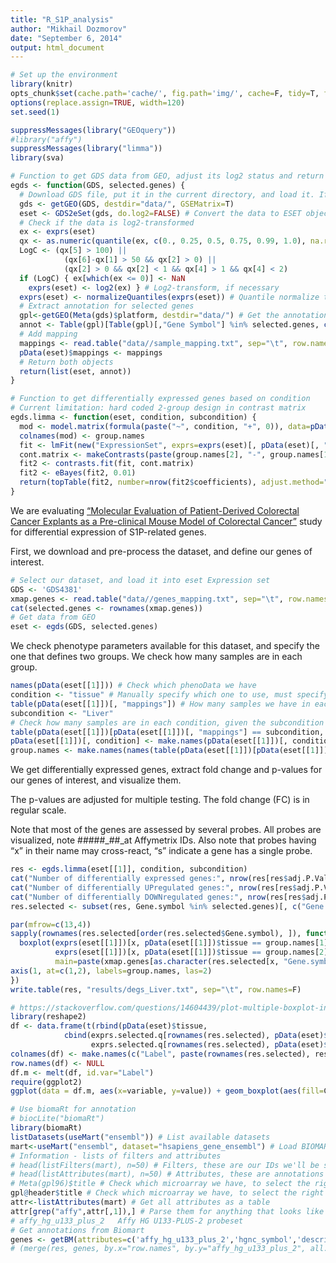 ```yaml
---
title: "R_S1P_analysis"
author: "Mikhail Dozmorov"
date: "September 6, 2014"
output: html_document
---
```


```r
# Set up the environment
library(knitr) 
opts_chunk$set(cache.path='cache/', fig.path='img/', cache=F, tidy=T, fig.keep='high', echo=T, dpi=300, out.width=700)
options(replace.assign=TRUE, width=120)
set.seed(1)
```

```r
suppressMessages(library("GEOquery"))
#library("affy")
suppressMessages(library("limma"))
library(sva)

# Function to get GDS data from GEO, adjust its log2 status and return log2-transformed quantile normalized data
egds <- function(GDS, selected.genes) {
  # Download GDS file, put it in the current directory, and load it. If already downloaded, reuse it
  gds <- getGEO(GDS, destdir="data/", GSEMatrix=T) 
  eset <- GDS2eSet(gds, do.log2=FALSE) # Convert the data to ESET object, do not do any transformation
  # Check if the data is log2-transformed
  ex <- exprs(eset)
  qx <- as.numeric(quantile(ex, c(0., 0.25, 0.5, 0.75, 0.99, 1.0), na.rm=T))
  LogC <- (qx[5] > 100) ||
            (qx[6]-qx[1] > 50 && qx[2] > 0) ||
            (qx[2] > 0 && qx[2] < 1 && qx[4] > 1 && qx[4] < 2)
  if (LogC) { ex[which(ex <= 0)] <- NaN
    exprs(eset) <- log2(ex) } # Log2-transform, if necessary
  exprs(eset) <- normalizeQuantiles(exprs(eset)) # Quantile normalize the data
  # Extract annotation for selected genes
  gpl<-getGEO(Meta(gds)$platform, destdir="data/") # Get the annotation data for this platform from GEO
  annot <- Table(gpl)[Table(gpl)[,"Gene Symbol"] %in% selected.genes, c("ID","Gene Symbol","Gene Title")]
  # Add mapping
  mappings <- read.table("data//sample_mapping.txt", sep="\t", row.names=1)[pData(eset)[, "sample"], ]
  pData(eset)$mappings <- mappings
  # Return both objects
  return(list(eset, annot))
}

# Function to get differentially expressed genes based on condition
# Current limitation: hard coded 2-group design in contrast matrix
egds.limma <- function(eset, condition, subcondition) {
  mod <- model.matrix(formula(paste("~", condition, "+", 0)), data=pData(eset)[pData(eset)[, "mappings"] == subcondition, ]) # The pData should exist
  colnames(mod) <- group.names
  fit <- lmFit(new("ExpressionSet", exprs=exprs(eset)[, pData(eset)[, "mappings"] == subcondition], featureData=AnnotatedDataFrame(fData(eset))), mod)
  cont.matrix <- makeContrasts(paste(group.names[2], "-", group.names[1]), levels=mod) 
  fit2 <- contrasts.fit(fit, cont.matrix)
  fit2 <- eBayes(fit2, 0.01)
  return(topTable(fit2, number=nrow(fit2$coefficients), adjust.method="BH"))
}
```

We are evaluating ["Molecular Evaluation of Patient-Derived Colorectal Cancer Explants as a Pre-clinical Mouse Model of Colorectal Cancer"](http://www.ncbi.nlm.nih.gov/geo/query/acc.cgi?acc=GSE35144) study for differential expression of S1P-related genes.

First, we download and pre-process the dataset, and define our genes of interest.

```r
# Select our dataset, and load it into eset Expression set
GDS <- 'GDS4381'
xmap.genes <- read.table("data//genes_mapping.txt", sep="\t", row.names=1) # Genes with cross-mapping
cat(selected.genes <- rownames(xmap.genes))
# Get data from GEO
eset <- egds(GDS, selected.genes)
```

We check phenotype parameters available for this dataset, and specify the one that defines two groups. We check how many samples are in each group.

```r
names(pData(eset[[1]])) # Check which phenoData we have
condition <- "tissue" # Manually specify which one to use, must specify 2 groups
table(pData(eset[[1]])[, "mappings"]) # How many samples we have in each group
subcondition <- "Liver"
# Check how many samples are in each condition, given the subcondition
table(pData(eset[[1]])[pData(eset[[1]])[, "mappings"] == subcondition, condition])
pData(eset[[1]])[, condition] <- make.names(pData(eset[[1]])[, condition]) # Make names R friendly
group.names <- make.names(names(table(pData(eset[[1]])[pData(eset[[1]])[, "mappings"] == subcondition, condition]))) # Keep names of the group
```

We get differentially expressed genes, extract fold change and p-values for our genes of interest, and visualize them.

The p-values are adjusted for multiple testing. The fold change (FC) is in regular scale.

Note that most of the genes are assessed by several probes. All probes are visualized, note #####_##_at Affymetrix IDs. Also note that probes having "x" in their name may cross-react, "s" indicate a gene has a single probe.

```r
res <- egds.limma(eset[[1]], condition, subcondition)
cat("Number of differentially expressed genes:", nrow(res[res$adj.P.Val < 0.1, ]), "out of", nrow(res))
cat("Number of differentially UPregulated genes:", nrow(res[res$adj.P.Val < 0.1 & res$logFC > 0, ]))
cat("Number of differentially DOWNregulated genes:", nrow(res[res$adj.P.Val < 0.1 & res$logFC < 0, ]))
res.selected <- subset(res, Gene.symbol %in% selected.genes)[, c("Gene.symbol", "logFC", "adj.P.Val")]

par(mfrow=c(13,4))
sapply(rownames(res.selected[order(res.selected$Gene.symbol), ]), function(x) {
  boxplot(exprs(eset[[1]])[x, pData(eset[[1]])$tissue == group.names[1]],
          exprs(eset[[1]])[x, pData(eset[[1]])$tissue == group.names[2]],
          main=paste(xmap.genes[as.character(res.selected[x, "Gene.symbol"]), ], x, "\np=", formatC(res.selected[x, "adj.P.Val"], format="e", digits=2), "FC=", formatC(2^res.selected[x, "logFC"], digits=2) ) , xaxt="n", ylab="log expression")
axis(1, at=c(1,2), labels=group.names, las=2)
})
write.table(res, "results/degs_Liver.txt", sep="\t", row.names=F)
```

```r
# https://stackoverflow.com/questions/14604439/plot-multiple-boxplot-in-one-graph
library(reshape2)
df <- data.frame(t(rbind(pData(eset)$tissue,
            cbind(exprs.selected.q[rownames(res.selected), pData(eset)$tissue == group.names[1]],
                  exprs.selected.q[rownames(res.selected), pData(eset)$tissue == group.names[2]]))))
colnames(df) <- make.names(c("Label", paste(rownames(res.selected), res.selected$Gene)))
row.names(df) <- NULL
df.m <- melt(df, id.var="Label")
require(ggplot2)
ggplot(data = df.m, aes(x=variable, y=value)) + geom_boxplot(aes(fill=Condition))
```

```r
# Use biomaRt for annotation
# biocLite("biomaRt") 
library(biomaRt)
listDatasets(useMart("ensembl")) # List available datasets
mart<-useMart("ensembl", dataset="hsapiens_gene_ensembl") # Load BIOMART dataset for homo sapiens
# Information - lists of filters and attributes
# head(listFilters(mart), n=50) # Filters, these are our IDs we'll be subsetting the BIOMART annotations on
# head(listAttributes(mart), n=50) # Attributes, these are annotations we would like to get for our IDs
# Meta(gpl96)$title # Check which microarray we have, to select the right attributes
gpl@header$title # Check which microarray we have, to select the right attributes
attr<-listAttributes(mart) # Get all attributes as a table
attr[grep("affy",attr[,1]),] # Parse them for anything that looks like from affymetrix
# affy_hg_u133_plus_2   Affy HG U133-PLUS-2 probeset
# Get annotations from Biomart
genes <- getBM(attributes=c('affy_hg_u133_plus_2','hgnc_symbol','description'), filters='affy_hg_u133_plus_2', values=rownames(res), mart=mart, uniqueRows=T)
# (merge(res, genes, by.x="row.names", by.y="affy_hg_u133_plus_2", all.x=TRUE, sort=F))

```
